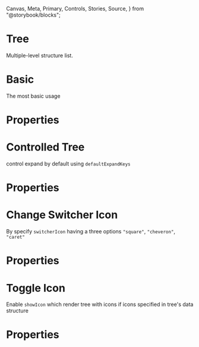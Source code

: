   Canvas,
  Meta,
  Primary,
  Controls,
  Stories,
  Source,
} from "@storybook/blocks";

<Meta of={TreeStories} />

<h1 style={{ fontSize: "3rem" }}>Tree</h1>

Multiple-level structure list.

# Basic

The most basic usage

<Canvas of={TreeStories.Basic} />

# Properties

<Controls of={TreeStories.Basic} />

# Controlled Tree

control expand by default using `defaultExpandKeys`

<Canvas of={TreeStories.Controlled} />

# Properties

<Controls of={TreeStories.Controlled} />

# Change Switcher Icon

By specify `switcherIcon` having a three options `"square"`, `"cheveron"`, `"caret"`

<Canvas of={TreeStories.ChangeSwitcher} />

# Properties

<Controls of={TreeStories.ChangeSwitcher} />

# Toggle Icon

Enable `showIcon` which render tree with icons if icons specified in tree's data structure

<Canvas of={TreeStories.ToggleIcon} />

# Properties

<Controls of={TreeStories.ToggleIcon} />
